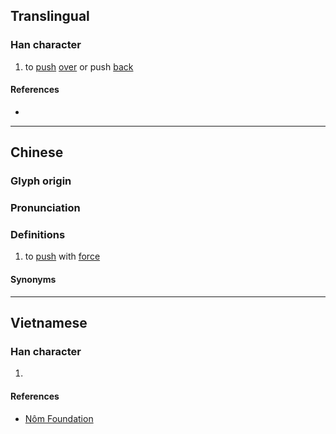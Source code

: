 {{character info}}
==Translingual==

===Han character===
{{Han char|rn=64|rad=手|as=10|sn=13|four=57094|canj=QEED|ids=⿰扌桑}}

# to [[push]] [[over]] or push [[back]]

====References====
* {{Han ref|kx=0447.140|dkj=12493|dj=0798.060|hdz=31939.070|uh=6421|ud=25633|bh=DDBA|bd=56762}}

----

==Chinese==
{{zh-forms}}

===Glyph origin===
{{Han etym}}

===Pronunciation===
{{zh-pron
|m=sǎng
|c=song2
|mc=y
|oc=y
|cat=
}}

===Definitions===
{{zh-hanzi}}

# to [[push]] with [[force]]

====Synonyms====
{{zh-dial|推}}

----

==Vietnamese==

===Han character===
{{vi-readings|rs=手10|reading=táng, tảng}}

# {{rfdef|vi|sort=手10}}

====References====
* [http://nomfoundation.org/common/nom_details.php?codepoint=6421 Nôm Foundation]